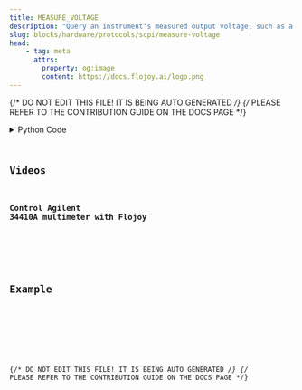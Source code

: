 ```yaml
---
title: MEASURE_VOLTAGE
description: "Query an instrument's measured output voltage, such as a DMM or power supply."
slug: blocks/hardware/protocols/scpi/measure-voltage
head:
    - tag: meta
      attrs:
        property: og:image
        content: https://docs.flojoy.ai/logo.png
---
```


{/* DO NOT EDIT THIS FILE! IT IS BEING AUTO GENERATED */}
{/* PLEASE REFER TO THE CONTRIBUTION GUIDE ON THE DOCS PAGE */}


<DownloadStudioBanner />
<PythonDocsDisplay docstring={block_data["docstring"]} />
<details>
<summary>Python Code</summary>



<Code code={pythonCode} lang="py" wrap theme="dracula" />

[Find this Flojoy Block on GitHub](https://github.com/flojoy-ai/blocks/blob/main/blocks/HARDWARE/PROTOCOLS/SCPI/MEASURE_VOLTAGE/MEASURE_VOLTAGE.py)

</details>

## Videos


### Control Agilent 34410A multimeter with Flojoy

<div className="not-content">
<YouTube id="https://www.youtube.com/watch?v=jaN89-ijxL0" />
</div>

## Example


<GetHelpWidget />


<AppDisplay app={app} blockName="MEASURE_VOLTAGE" client:visible />


<Example />

{/* DO NOT EDIT THIS FILE! IT IS BEING AUTO GENERATED */}
{/* PLEASE REFER TO THE CONTRIBUTION GUIDE ON THE DOCS PAGE */}

